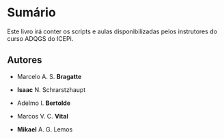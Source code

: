 # Sumário {.unnumbered}

Este livro irá conter os scripts e aulas disponibilizadas pelos instrutores do curso ADQGS do ICEPi.

## Autores
-   Marcelo A. S. **Bragatte**

-   **Isaac** N. Schrarstzhaupt

-   Adelmo I. **Bertolde**

-   Marcos V. C. **Vital**

-   **Mikael** A. G. Lemos
